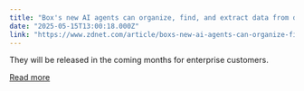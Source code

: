 ```yaml
---
title: "Box's new AI agents can organize, find, and extract data from documents for you"
date: "2025-05-15T13:00:18.000Z"
link: "https://www.zdnet.com/article/boxs-new-ai-agents-can-organize-find-and-extract-data-from-documents-for-you/"
---
```


They will be released in the coming months for enterprise customers.

[Read more](https://www.zdnet.com/article/boxs-new-ai-agents-can-organize-find-and-extract-data-from-documents-for-you/)

